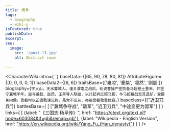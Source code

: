 ```yaml
---
title: 杨阜
tags:
  - biography
  - wiki-y
isFeatured: true
publishDate:
excerpt:
seo:
  image:
    src: '/post-13.jpg'
    alt: Abstract snow

---
```



<CharacterWiki
  intro={``}
  baseData={[65, 90, 78, 80, 81]}
  AttributeFigure={[0, 0, 0, 0, 1]}
  baseData2={[6, 6]}
  traitsBase={['雍凉', '豪桀', '凛然', '刚胆']}
  biography={`字义山，天水冀城人。潼关渭南之战后，劝说曹操严密防备马超卷土重来，并坚守冀城半年。后与姜叙、赵昂、王异等人联结，以计起兵反叛马超，与马超接战至其退却，受爵关内侯。曹叡时以正直敢谏见称，虽常不见从，亦被曹叡敬重优容。`}
  baseclass={["近卫刀兵"]}
  battlesBase={
    [
      ["冀城争夺战", "敌军", "近卫刀兵", "中途变更为盟军"]
    ]
  }
  links={
    [
      {label: "《三国志·杨阜传》", href: "https://ctext.org/text.pl?node=603084&if=gb&remap=gb"},
      {label: "Wikipedia - English Version", href: "https://en.wikipedia.org/wiki/Yang_Fu_(Han_dynasty)"}
    ]
  }
/>
